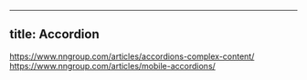 
---
title: Accordion
---

https://www.nngroup.com/articles/accordions-complex-content/
https://www.nngroup.com/articles/mobile-accordions/
